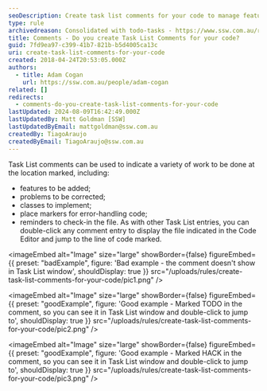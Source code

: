 ```yaml
---
seoDescription: Create task list comments for your code to manage features, corrections, and reminders with ease.
type: rule
archivedreason: Consolidated with todo-tasks - https://www.ssw.com.au/rules/todo-tasks
title: Comments - Do you create Task List Comments for your code?
guid: 7fd9ea97-c399-41b7-821b-b5d4005ca13c
uri: create-task-list-comments-for-your-code
created: 2018-04-24T20:53:05.000Z
authors:
  - title: Adam Cogan
    url: https://ssw.com.au/people/adam-cogan
related: []
redirects:
  - comments-do-you-create-task-list-comments-for-your-code
lastUpdated: 2024-08-09T16:42:49.000Z
lastUpdatedBy: Matt Goldman [SSW]
lastUpdatedByEmail: mattgoldman@ssw.com.au
createdBy: TiagoAraujo
createdByEmail: TiagoAraujo@ssw.com.au
---
```


Task List comments can be used to indicate a variety of work to be done at the location marked, including:

- features to be added;
- problems to be corrected;
- classes to implement;
- place markers for error-handling code;
- reminders to check-in the file.
As with other Task List entries, you can double-click any comment entry to display the file indicated in the Code Editor and jump to the line of code marked.

<imageEmbed
  alt="Image"
  size="large"
  showBorder={false}
  figureEmbed={{
    preset: "badExample",
    figure: 'Bad example - the comment doesn\'t show in Task List window',
    shouldDisplay: true
  }}
  src="/uploads/rules/create-task-list-comments-for-your-code/pic1.png"
/>

<imageEmbed
  alt="Image"
  size="large"
  showBorder={false}
  figureEmbed={{
    preset: "goodExample",
    figure: 'Good example - Marked TODO in the comment, so you can see it in Task List window and double-click to jump to',
    shouldDisplay: true
  }}
  src="/uploads/rules/create-task-list-comments-for-your-code/pic2.png"
/>

<imageEmbed
  alt="Image"
  size="large"
  showBorder={false}
  figureEmbed={{
    preset: "goodExample",
    figure: 'Good example - Marked HACK in the comment, so you can see it in Task List window and double-click to jump to',
    shouldDisplay: true
  }}
  src="/uploads/rules/create-task-list-comments-for-your-code/pic3.png"
/>
